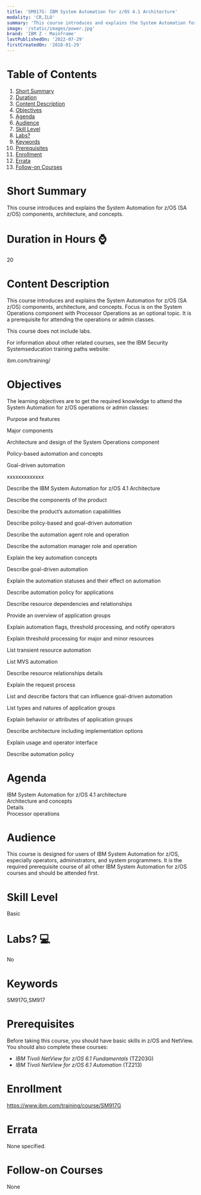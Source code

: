 ```yaml
---
title: 'SM917G: IBM System Automation for z/OS 4.1 Architecture'
modality: 'CR,ILO'
summary: 'This course introduces and explains the System Automation for z/OS (SA z/OS) components, architecture, and concepts. '
image: '/static/images/power.jpg'
brand: 'IBM Z - Mainframe'
lastPublishedOn: '2022-07-29'
firstCreatedOn: '2018-01-29'
---
```

# Table of Contents
1.  [Short Summary](#short-summary)
2.  [Duration](#duration-in-hours-)
3.  [Content Description](#content-description)
4.  [Objectives](#objectives)
5.  [Agenda](#agenda)
6.  [Audience](#audience)
7.  [Skill Level](#skill-level)
8.  [Labs?](#labs-)
9.  [Keywords](#keywords)
10. [Prerequisites](#prerequisites)
11. [Enrollment](#enrollment)
12. [Errata](#errata)
13. [Follow-on Courses](#follow-on-courses)

# Short Summary
This course introduces and explains the System Automation for z/OS (SA z/OS) components, architecture, and concepts. 

# Duration in Hours ⌚
20

# Content Description
This course introduces and explains the System Automation for z/OS (SA z/OS) components, architecture, and concepts. Focus is on the System Operations component with Processor Operations as an optional topic. It is a prerequisite for attending the operations or admin classes.


This course does not include labs.


For information about other related courses, see the IBM Security Systemseducation training paths website:  

ibm.com/training/



# Objectives
The learning objectives are to get the required knowledge to attend the System Automation for z/OS operations or admin classes:  

Purpose and features  

Major components  

Architecture and design of the System Operations component  

Policy-based automation and concepts  

Goal-driven automation


xxxxxxxxxxxxx


Describe the IBM System Automation for z/OS 4.1 Architecture  

Describe the components of the product  

Describe the product’s automation capabilities  

Describe policy-based and goal-driven automation  

Describe the automation agent role and operation  

Describe the automation manager role and operation  

Explain the key automation concepts  

Describe goal-driven automation  

Explain the automation statuses and their effect on automation  

Describe automation policy for applications  

Describe resource dependencies and relationships  

Provide an overview of application groups  

Explain automation flags, threshold processing, and notify operators  

Explain threshold processing for major and minor resources  

List transient resource automation  

List MVS automation  

Describe resource relationships details  

Explain the request process  

List and describe factors that can influence goal-driven automation  

List types and natures of application groups  

Explain behavior or attributes of application groups  

Describe architecture including implementation options  

Explain usage and operator interface  

Describe automation policy



# Agenda
IBM System Automation for z/OS 4.1 architecture  
Architecture and concepts  
Details  
Processor operations



# Audience
This course is designed for users of IBM System Automation for z/OS, especially operators, administrators, and system programmers. It is the required prerequisite course of all other IBM System Automation for z/OS courses and should be attended first.



# Skill Level
Basic               

# Labs? 💻
No

# Keywords
SM917G,SM917

# Prerequisites
Before taking this course, you should have basic skills in z/OS and NetView. You should also complete these courses:


* *IBM Tivoli NetView for z/OS 6.1 Fundamentals* (TZ203G)
* *IBM Tivoli NetView for z/OS 6.1 Automation* (TZ213)


# Enrollment
https://www.ibm.com/training/course/SM917G

# Errata
None specified.

# Follow-on Courses
None

